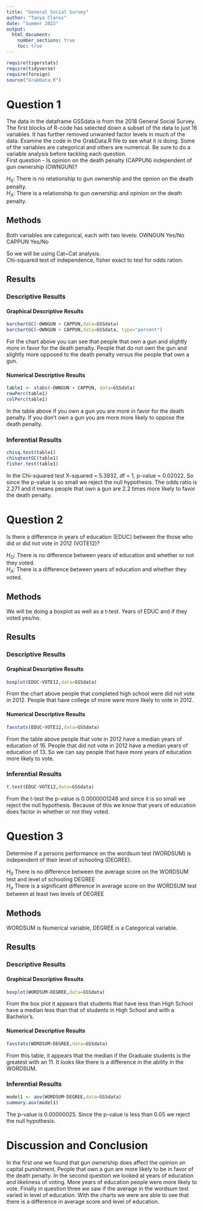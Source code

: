 ```yaml
---
title: "General Social Survey"
author: "Tanya Claros"
date: "Summer 2022"
output: 
  html_document:
    number_sections: true
    toc: true
---
```



```r
require(tigerstats)
require(tidyverse)
require(foreign)
source("GrabData.R")
```




# Question 1

<!--In this section you explain what you are trying to show.  Where did the data come from?  What is the research or other question you are trying to answer?!-->

The data in the dataframe GSSdata is from the 2018 General Social Survey. The first blocks of R-code has selected down a subset of the data to just 16 variables. It has further removed unwanted factor levels in much of the data. Examine the code in the GrabData.R file to see what it is doing. Some of the variables are categorical and others are numerical. Be sure to do a variable analysis before tackling each question.  
First question - Is opinion on the death penalty (CAPPUN) independent of gun ownership (OWNGUN)?
  
$H_0$: There is no relationship to gun ownership and the opnion on the death penalty.  
$H_A$: There is a relationship to gun ownership and opinion on the death penalty. 

## Methods

<!--Decide on your methods:  use "variable analysis" or other appropriate descriptors.  Make sure to choose at least one graphical method and at least one numerical method.!-->
  
Both variables are categorical, each with two levels: OWNGUN Yes/No CAPPUN Yes/No

So we will be using Cat~Cat analysis.  
Chi-squared test of independence, fisher exact to test for odds ration.
  
## Results

<!--Divide this section into two sub-sections:  One for your descriptive  results and one for your inferential results.!-->
  
    
### Descriptive Results

#### Graphical Descriptive Results

<!--Graphical results here.  Make sure to show your code.  Provide appropriate labels for axes, giving units if possible, and provide a good title for the graph, too.  Use the graphical results to describe the patterns if any that exist in the data as focused toward the research question!-->
  
```r
barchartGC(~OWNGUN + CAPPUN,data=GSSdata)
barchartGC(~OWNGUN + CAPPUN,data=GSSdata, type="percent")

```

For the chart above you can see that people that own a gun and slightly more in favor for the death penalty. People that do not own the gun and slightly more opposed to the death penalty versus the people that own a gun.

  
#### Numerical Descriptive Results

<!--Numerical results go here. Use the numerical results to describe the patterns if any that exist in the data as focused toward the research question!-->

```r
table1 <- xtabs(~OWNGUN + CAPPUN, data=GSSdata)
rowPerc(table1)
colPerc(table1)
```
  
In the table above if you own a gun you are more in favor for the death penalty. If you don't own a gun you are more more likely to oppose the death penalty. 
   
### Inferential Results

<!--State hypothesis clearly.  Make sure your discussion of the inferential test covers all the aspects that the test output produces, such as test statistic, p-value etc.  Make a decision about the null hypothesis, explain the assumptions on which the selected test/procedure was based, and why the chosen procedure satisfys the assumptions and is appropriate to answer the research question!--> 


<!--State hypothesis clearly.  Make sure your discussion of the inferential test covers all the aspects that the test output produces, such as test statistic, p-value etc.  Make a decision about the null hypothesis, explain the assumptions on which the selected test/procedure was based, and why the chosen procedure satisfys the assumptions and is appropriate to answer the research question!-->
  
```r
chisq.test(table1)
chisqtestGC(table1)
fisher.test(table1)
```
  
In the Chi-squared test X-squared = 5.3932, df = 1, p-value = 0.02022. So since the p-value is so small we reject the null hypothesis. The odds ratio is 2.271 and it means people that own a gun are 2.2 times more likely to favor the death penalty.   
  
# Question 2

<!--In this section you explain what you are trying to show.  Where did the data come from?  What is the research or other question you are trying to answer?!-->

Is there a difference in years of education (EDUC) between the those who did or did not vote in 2012 (VOTE12)?

$H_O$: There is no difference between years of education and whether or not they voted.  
$H_A$: There is a difference between years of education and whether they voted.
  
## Methods

<!--Decide on your methods:  use "variable analysis" or other appropriate descriptors.  Make sure to choose at least one graphical method and at least one numerical method.!-->

We will be doing a boxplot as well as a t-test. Years of EDUC and if they voted yes/no.

## Results

<!--Divide this section into two sub-sections:  One for your descriptive  results and one for your inferential results.!-->

### Descriptive Results

#### Graphical Descriptive Results

<!--Graphical results here.  Make sure to show your code.  Provide appropriate labels for axes, giving units if possible, and provide a good title for the graph, too.  Use the graphical results to describe the patterns if any that exist in the data as focused toward the research question!-->

```r
boxplot(EDUC~VOTE12,data=GSSdata)
```
  
From the chart above people that completed high school were did not vote in 2012. People that have college of more were more likely to vote in 2012.  
    
#### Numerical Descriptive Results

<!--Numerical results go here. Use the numerical results to describe the patterns if any that exist in the data as focused toward the research question!-->

```r
favstats(EDUC~VOTE12,data=GSSdata)
```
  
From the table above people that vote in 2012 have a median years of education of 16. People that did not vote in 2012 have a median years of education of 13. So we can say people that have more years of education more likely to vote.  
   
### Inferential Results

<!--State hypothesis clearly.  Make sure your discussion of the inferential test covers all the aspects that the test output produces, such as test statistic, p-value etc.  Make a decision about the null hypothesis, explain the assumptions on which the selected test/procedure was based, and why the chosen procedure satisfys the assumptions and is appropriate to answer the research question!-->

```r
t.test(EDUC~VOTE12,data=GSSdata)
``` 
  
From the t-test the p-value is 0.0000001248 and since it is so small we reject the null hypothesis. Because of this we know that years of education does factor in whether or not they voted. 
    
# Question 3

<!--In this section you explain what you are trying to show.  Where did the data come from?  What is the research or other question you are trying to answer?!-->

Determine if a persons performance on the wordsum test (WORDSUM) is independent of their level of schooling (DEGREE).  

$H_0$ There is no difference between the average score on the WORDSUM test and level of schooling DEGREE  
$H_a$ There is a significant difference in average score on the WORDSUM test between at least two levels of DEGREE  
  
## Methods

<!--Decide on your methods:  use "variable analysis" or other appropriate descriptors.  Make sure to choose at least one graphical method and at least one numerical method.!-->
  
WORDSUM is Numerical variable, DEGREE is a Categorical variable. 
  
## Results

<!--Divide this section into two sub-sections:  One for your descriptive  results and one for your inferential results.!-->

### Descriptive Results

#### Graphical Descriptive Results

<!--Graphical results here.  Make sure to show your code.  Provide appropriate labels for axes, giving units if possible, and provide a good title for the graph, too.  Use the graphical results to describe the patterns if any that exist in the data as focused toward the research question!-->

```r
boxplot(WORDSUM~DEGREE,data=GSSdata)
```
  
From the box plot it appears that students that have less than High School have a median less than that of students in High School and with a Bachelor's.   
  
#### Numerical Descriptive Results

<!--Numerical results go here. Use the numerical results to describe the patterns if any that exist in the data as focused toward the research question!-->

```r
favstats(WORDSUM~DEGREE,data=GSSdata)
```
  
From this table, it appears that the median if the Graduate students is the greatest with an 11. It looks like there is a difference in the ability in the WORDSUM.
  
### Inferential Results

<!--State hypothesis clearly.  Make sure your discussion of the inferential test covers all the aspects that the test output produces, such as test statistic, p-value etc.  Make a decision about the null hypothesis, explain the assumptions on which the selected test/procedure was based, and why the chosen procedure satisfys the assumptions and is appropriate to answer the research question!-->

```r
model1 <- aov(WORDSUM~DEGREE,data=GSSdata)
summary.aov(model1)
```

The p-value is 0.00000025. Since the p-value is less than 0.05 we reject the null hypothesis. 

# Discussion and Conclusion

<!--Discussion and conclusion here.  If you found a relationship be sure to consider whether the relationship occurs because one of the variavbles causes the other, or whether they perhasps are related for some other reason.  Watch the chapter 6 videos from the GeorgeTown videos collection.!-->

In the first one we found that gun ownership does affect the opinion on capital punishment. People that own a gun are more likely to be in favor of the death penalty. In the second question we looked at years of education and likeliness of voting. More years of education people were more likely to vote. Finally in question three we saw if the average in the wordsum test varied in level of education. With the charts we were are able to see that there is a difference in average score and level of education.    
